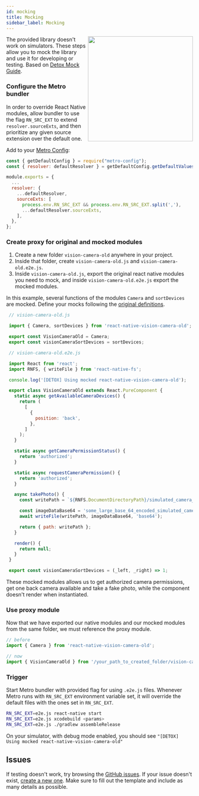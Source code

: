 ```yaml
---
id: mocking
title: Mocking
sidebar_label: Mocking
---
```



<div>
  <img align="right" width="283" src={useBaseUrl("img/11_back.png")} />
</div>

The provided library doesn't work on simulators. These steps allow you to mock the library
and use it for developing or testing. Based on
[Detox Mock Guide](https://github.com/wix/Detox/blob/master/docs/Guide.Mocking.md).

### Configure the Metro bundler

In order to override React Native modules, allow bundler to use the flag `RN_SRC_EXT` to extend
`resolver.sourceExts`, and then prioritize any given source extension over the default one.

Add to your [Metro Config](https://facebook.github.io/metro/docs/configuration/):
```js
const { getDefaultConfig } = require("metro-config");
const { resolver: defaultResolver } = getDefaultConfig.getDefaultValues();

module.exports = {
  ...
  resolver: {
    ...defaultResolver,
    sourceExts: [
      process.env.RN_SRC_EXT && process.env.RN_SRC_EXT.split(','),
      ...defaultResolver.sourceExts,
    ],
  },
};

```

### Create proxy for original and mocked modules

   1. Create a new folder `vision-camera-old` anywhere in your project.
   2. Inside that folder, create `vision-camera-old.js` and `vision-camera-old.e2e.js`.
   3. Inside `vision-camera-old.js`, export the original react native modules you need to mock, and
   inside `vision-camera-old.e2e.js` export the mocked modules.

   In this example, several functions of the modules `Camera` and `sortDevices` are mocked.
   Define your mocks following the [original definitions](https://github.com/mrousavy/react-native-vision-camera-old/tree/main/src).

   ```js
    // vision-camera-old.js

    import { Camera, sortDevices } from 'react-native-vision-camera-old';

    export const VisionCameraOld = Camera;
    export const visionCameraSortDevices = sortDevices;
   ```

   ```js
    // vision-camera-old.e2e.js

    import React from 'react';
    import RNFS, { writeFile } from 'react-native-fs';

    console.log('[DETOX] Using mocked react-native-vision-camera-old');

    export class VisionCameraOld extends React.PureComponent {
      static async getAvailableCameraDevices() {
        return (
          [
            {
              position: 'back',
            },
          ]
        );
      }

      static async getCameraPermissionStatus() {
        return 'authorized';
      }

      static async requestCameraPermission() {
        return 'authorized';
      }

      async takePhoto() {
        const writePath = `${RNFS.DocumentDirectoryPath}/simulated_camera_photo.png`;

        const imageDataBase64 = 'some_large_base_64_encoded_simulated_camera_photo';
        await writeFile(writePath, imageDataBase64, 'base64');

        return { path: writePath };
      }

      render() {
        return null;
      }
    }

    export const visionCameraSortDevices = (_left, _right) => 1;
   ```

   These mocked modules allows us to get authorized camera permissions, get one back camera
   available and take a fake photo, while the component doesn't render when instantiated.

### Use proxy module

Now that we have exported our native modules and our mocked modules from the same folder,
we must reference the proxy module.

```ts
// before
import { Camera } from 'react-native-vision-camera-old';

// now
import { VisionCameraOld } from '/your_path_to_created_folder/vision-camera-old/vision-camera-old';
```

### Trigger

Start Metro bundler with provided flag for using `.e2e.js` files.
Whenever Metro runs with `RN_SRC_EXT` environment variable set, it will override the default files with the ones set in `RN_SRC_EXT`.

```sh
RN_SRC_EXT=e2e.js react-native start
RN_SRC_EXT=e2e.js xcodebuild <params>
RN_SRC_EXT=e2e.js ./gradlew assembleRelease
```

On your simulator, with debug mode enabled, you should see
`"[DETOX] Using mocked react-native-vision-camera-old"`


## Issues

If testing doesn't work, try browsing the [GitHub issues](https://github.com/mrousavy/react-native-vision-camera-old/issues?q=is%3Aissue). If your issue doesn't exist, [create a new one](https://github.com/mrousavy/react-native-vision-camera-old/issues/new/choose). Make sure to fill out the template and include as many details as possible.
